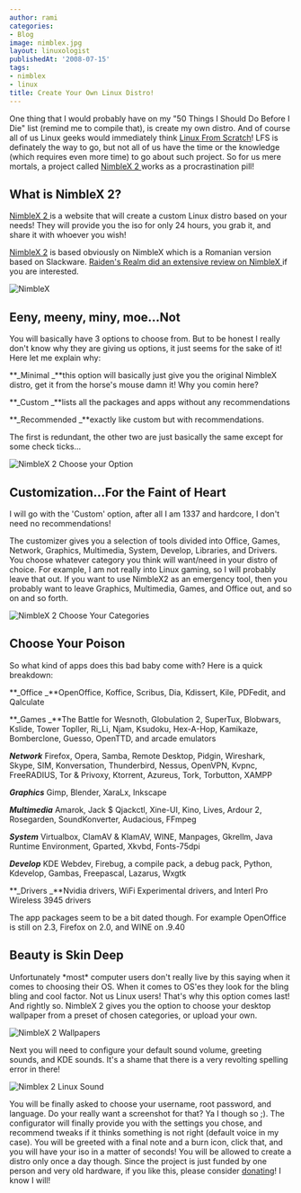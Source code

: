 ```yaml
---
author: rami
categories:
- Blog
image: nimblex.jpg
layout: linuxologist
publishedAt: '2008-07-15'
tags:
- nimblex
- linux
title: Create Your Own Linux Distro!
---
```


One thing that I would probably have on my "50 Things I Should Do Before I Die" list (remind me to compile that), is create my own distro. And of course all of us Linux geeks would immediately think [Linux From Scratch](http://www.linuxfromscratch.org)! LFS is definately the way to go, but not all of us have the time or the knowledge (which requires even more time) to go about such project. So for us mere mortals, a project called [NimbleX 2 ](http://custom.nimblex.net/)works as a procrastination pill!


## What is NimbleX 2?

[NimbleX 2 ](http://custom.nimblex.net/)is a website that will create a custom Linux distro based on your needs! They will provide you the iso for only 24 hours, you grab it, and share it with whoever you wish!

[NimbleX 2](http://custom.nimblex.net/) is based obviously on NimbleX which is a Romanian version based on Slackware. [Raiden's Realm did an extensive review on NimbleX ](http://www.raiden.net/?cat=2&aid=328)if you are interested.


![NimbleX](/assets/images/content/blog/nimblex.jpg)

## Eeny, meeny, miny, moe...Not

You will basically have 3 options to choose from. But to be honest I really don't know why they are giving us options, it just seems for the sake of it! Here let me explain why:

**_Minimal _**this option will basically just give you the original NimbleX distro, get it from the horse's mouse damn it! Why you comin here?

**_Custom _**lists all the packages and apps without any recommendations

**_Recommended _**exactly like custom but with recommendations.

The first is redundant, the other two are just basically the same except for some check ticks...

![NimbleX 2 Choose your Option](/assets/images/content/blog/nimblex2_select_customization.jpg)


## Customization...For the Faint of Heart

I will go with the 'Custom' option, after all I am 1337 and hardcore, I don't need no recommendations!

The customizer gives you a selection of tools divided into Office, Games, Network, Graphics, Multimedia, System, Develop, Libraries, and Drivers. You  choose whatever category you think will want/need in your distro of choice. For example, I am not really into Linux gaming, so I will probably leave that out. If you want to use NimbleX2 as an emergency tool, then you probably want to leave Graphics, Multimedia, Games, and Office out, and so on and so forth.

![NimbleX 2 Choose Your Categories](/assets/images/content/blog/nimblex2_select_categories.jpg)

## Choose Your Poison

So what kind of apps does this bad baby come with? Here is a quick breakdown:

**_Office _**OpenOffice, Koffice, Scribus, Dia, Kdissert, Kile, PDFedit, and Qalculate

**_Games _**The Battle for Wesnoth, Globulation 2, SuperTux, Blobwars, Kslide, Tower Topller, Ri\_Li, Njam, Ksudoku, Hex-A-Hop, Kamikaze, Bomberclone, Guesso, OpenTTD, and arcade emulators

**_Network_** Firefox, Opera, Samba, Remote Desktop, Pidgin, Wireshark, Skype, SIM, Konversation, Thunderbird, Nessus,  OpenVPN, Kvpnc, FreeRADIUS, Tor & Privoxy, Ktorrent, Azureus, Tork, Torbutton, XAMPP

**_Graphics_** Gimp, Blender, XaraLx, Inkscape

**_Multimedia_** Amarok, Jack $ Qjackctl, Xine-UI, Kino, Lives, Ardour 2, Rosegarden, SoundKonverter, Audacious, FFmpeg

**_System_** Virtualbox, ClamAV & KlamAV, WINE, Manpages, Gkrellm, Java Runtime Environment, Gparted, Xkvbd, Fonts-75dpi

**_Develop_** KDE Webdev, Firebug, a compile pack, a debug pack, Python, Kdevelop, Gambas, Freepascal, Lazarus, Wxgtk

**_Drivers _**Nvidia drivers, WiFi Experimental drivers, and Interl Pro Wireless 3945 drivers

The app packages seem to be a bit dated though. For example OpenOffice is still on 2.3, Firefox on 2.0, and WINE on .9.40

## Beauty is Skin Deep

Unfortunately \*most\* computer users don't really live by this saying when it comes to choosing their OS. When it comes to OS'es they look for the bling bling and cool factor. Not us Linux users! That's why this option comes last! And rightly so. NimbleX 2 gives you the option to choose your desktop wallpaper from a preset of chosen categories, or upload your own.

![NimbleX 2 Wallpapers](/assets/images/content/blog/nimblex2_select_wallpaper.jpg)

Next you will need to configure your default sound volume, greeting sounds, and KDE sounds. It's a shame that there is a very revolting spelling error in there!

![Nimblex 2 Linux Sound](/assets/images/content/blog/nimblex2_select_sound.jpg)

You will be finally asked to choose your username, root password, and language. Do your really want a screenshot for that? Ya I though so ;). The configurator will finally provide you with the settings you chose, and recommend tweaks if it thinks something is not right (default voice in my case). You will be greeted with a final note and a burn icon, click that, and you will have your iso in a matter of seconds! You will be allowed to create a distro only once a day though. Since the project is just funded by one person and very old hardware, if you like this, please consider [donating](https://www.paypal.com/ro/cgi-bin/webscr?cmd=_flow&SESSION=d5KJ2i8j53Ku3Ak7auqzG2RDEcThle5HPVhsd0wOVQMBOX5OmbsUlXukCxu&dispatch=5885d80a13c0db1f80512b0980fcab74abc3e59231243d18cfd0766a79a3b6f5)! I know I will!